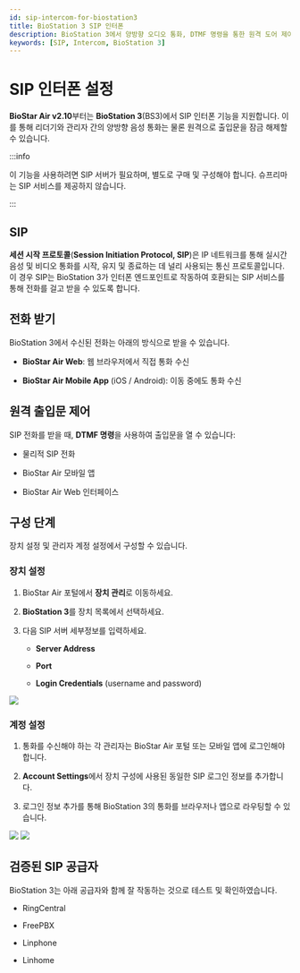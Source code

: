 ```yaml
---
id: sip-intercom-for-biostation3
title: BioStation 3 SIP 인터폰
description: BioStation 3에서 양방향 오디오 통화, DTMF 명령을 통한 원격 도어 제어 및 BioStar Air 웹 및 모바일 앱을 통한 통화 수신을 위한 SIP 인터폰 기능을 구성하는 방법을 안내합니다.
keywords: [SIP, Intercom, BioStation 3]
---
```


# SIP 인터폰 설정

**BioStar Air v2.10**부터는 **BioStation 3**(BS3)에서 SIP 인터폰 기능을 지원합니다. 이를 통해 리더기와 관리자 간의 양방향 음성 통화는 물론 원격으로 출입문을 잠금 해제할 수 있습니다.

:::info

이 기능을 사용하려면 SIP 서버가 필요하며, 별도로 구매 및 구성해야 합니다. 슈프리마는 SIP 서비스를 제공하지 않습니다.

:::


## SIP

**세션 시작 프로토콜**(**Session Initiation Protocol, SIP**)은 IP 네트워크를 통해 실시간 음성 및 비디오 통화를 시작, 유지 및 종료하는 데 널리 사용되는 통신 프로토콜입니다. 이 경우 SIP는 BioStation 3가 인터폰 엔드포인트로 작동하여 호환되는 SIP 서비스를 통해 전화를 걸고 받을 수 있도록 합니다.


## 전화 받기

BioStation 3에서 수신된 전화는 아래의 방식으로 받을 수 있습니다.

* **BioStar Air Web**: 웹 브라우저에서 직접 통화 수신

* **BioStar Air Mobile App** (iOS / Android): 이동 중에도 통화 수신


## 원격 출입문 제어

SIP 전화를 받을 때, **DTMF 명령**을 사용하여 출입문을 열 수 있습니다:

* 물리적 SIP 전화

* BioStar Air 모바일 앱

* BioStar Air Web 인터페이스


## 구성 단계

장치 설정 및 관리자 계정 설정에서 구성할 수 있습니다.

<Steps>
<Step>

### 장치 설정

1. BioStar Air 포털에서 **장치 관리**로 이동하세요.

1. **BioStation 3**를 장치 목록에서 선택하세요.

1. 다음 SIP 서버 세부정보를 입력하세요.

    * **Server Address**

    * **Port**

    * **Login Credentials** (username and password)

<Image src='/img/air/air-intercom-configuration-edit-device.png' alone className='none' />

</Step>
<Step>

### 계정 설정

1. 통화를 수신해야 하는 각 관리자는 BioStar Air 포털 또는 모바일 앱에 로그인해야 합니다.

1. **Account Settings**에서 장치 구성에 사용된 동일한 SIP 로그인 정보를 추가합니다.

1. 로그인 정보 추가를 통해 BioStation 3의 통화를 브라우저나 앱으로 라우팅할 수 있습니다.

<Image src='/img/air/air-intercom-configuration-account-setting.png' alone className='none' />

<Image src='/img/air/air-intercom-configuration-edit-device.png' alone className='none' />

</Step>
</Steps>


## 검증된 SIP 공급자

BioStation 3는 아래 공급자와 함께 잘 작동하는 것으로 테스트 및 확인하였습니다.

* RingCentral

* FreePBX

* Linphone

* Linhome
